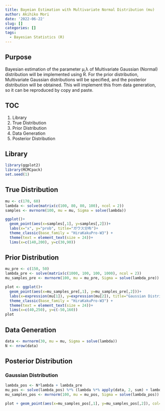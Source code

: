 ```yaml
---
title: Bayeian Estimation with Multivariate Normal Distribution (mu)
author: Akihiko Mori
date: '2022-06-22'
slug: []
categories: []
tags:
  - Bayesian Statistics (R)
---
```


## Purpose
Bayesian estimation of the parameter μ,λ of Multivariate Gaussian (Normal) distribution will be implemented using R. 
For the prior distribution, Multivariate Gaussian distributions will be specified, and the posterior distribution will be obtained. 
This will implement this from data generation, so it can be reproduced by copy and paste.

## TOC
1. Library
2. True Distribution
3. Prior Distribution
4. Data Generation
5. Posterior Distribution

## Library
```r
library(ggplot2)
library(MCMCpack)
set.seed(1)
```

## True Distribution
```r
mu <- c(170, 60)
lambda <- solve(matrix(c(100, 80, 80, 100), ncol = 2))
samples <- mvrnorm(100, mu = mu, Sigma = solve(lambda))

ggplot()+
  geom_point(aes(x=samples[,1], y=samples[,2]))+
  labs(x="x", y="prob", title="ガウス分布")+
  theme_classic(base_family = "HiraKakuPro-W3") +
  theme(text = element_text(size = 24))+
  lims(x=c(140,200), y=c(30,90))
```


## Prior Distribution
```r
mu_pre <- c(150, 50)
lambda_pre <- solve(matrix(c(1000, 100, 100, 1000), ncol = 2))
mu_samples_pre <- mvrnorm(100, mu = mu_pre, Sigma = solve(lambda_pre))

plot <- ggplot()+
  geom_point(aes(x=mu_samples_pre[,1], y=mu_samples_pre[,2]))+
  labs(x=expression(mu[1]), y=expression(mu[2]), title="Gaussian Distributions")+
  theme_classic(base_family = "HiraKakuPro-W3") +
  theme(text = element_text(size = 24))+
  lims(x=c(40,250), y=c(-50,160))
plot
```


## Data Generation
```r
data <- mvrnorm(30, mu = mu, Sigma = solve(lambda))
N <- nrow(data)
```

## Posterior Distribution
### Gaussian Distribution
```r
lambda_pos <- N*lambda + lambda_pre
mu_pos <- solve(lambda_pos) %*% (lambda %*% apply(data, 2, sum) + lambda_pre %*% mu_pre)
mu_samples_pos <- mvrnorm(100, mu = mu_pos, Sigma = solve(lambda_pos))

plot + geom_point(aes(x=mu_samples_pos[,1], y=mu_samples_pos[,2]), col="blue")
```
